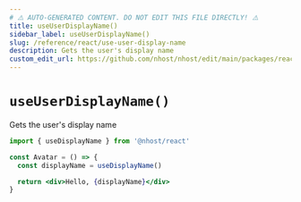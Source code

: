 ```yaml
---
# ⚠️ AUTO-GENERATED CONTENT. DO NOT EDIT THIS FILE DIRECTLY! ⚠️
title: useUserDisplayName()
sidebar_label: useUserDisplayName()
slug: /reference/react/use-user-display-name
description: Gets the user's display name
custom_edit_url: https://github.com/nhost/nhost/edit/main/packages/react/src/hooks/user.ts#L380
---
```


# `useUserDisplayName()`

Gets the user's display name

```jsx
import { useDisplayName } from '@nhost/react'

const Avatar = () => {
  const displayName = useDisplayName()

  return <div>Hello, {displayName}</div>
}
```
